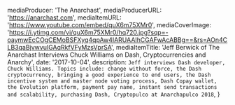 
  mediaProducer: 'The Anarchast',
  mediaProducerURL: 'https://anarchast.com',
  mediaItemURL: 'https://www.youtube.com/embed/quX6m75XMr0',
  mediaCoverImage:
    'https://i.ytimg.com/vi/quX6m75XMr0/hq720.jpg?sqp=-oaymwEcCOgCEMoBSFXyq4qpAw4IARUAAIhCGAFwAcABBg==&rs=AOn4CLB3qaBjvwvuIGAqRkfVFyMzsVprSA',
  mediaItemTitle:
    'Jeff Berwick of The Anarchast Interviews Chuck Williams on Dash, Cryptocurrencies and Anarchy',
  date: '2017-10-04',
  description: `Jeff interviews Dash developer, Chuck Williams. Topics include: change without force, the Dash cryptocurrency, bringing a good experience to end users, the Dash incentive system and master node voting process, Dash Copay wallet, the Evolution platform, payment pay name, instant send transactions and scalability, purchasing Dash, Cryptopulco at Anarchapulco 2018`,
}

